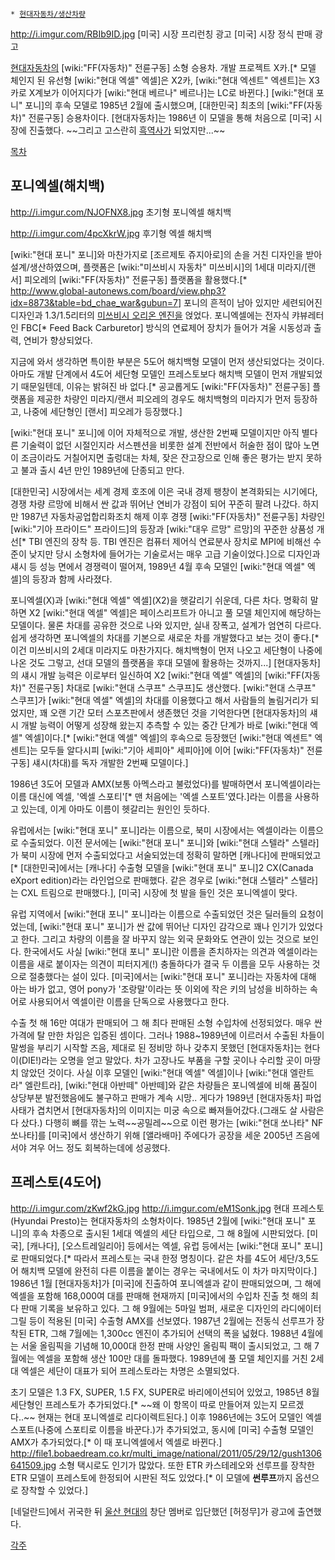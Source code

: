  * [[현대자동차/생산차량]]
http://i.imgur.com/RBIb9ID.jpg
{{{#!html
<iframe width="420" height="315" src="http://www.youtube.com/embed/9mooL4EgKwA" frameborder="0" allowfullscreen></iframe>
}}}
[미국] 시장 프리런칭 광고
{{{#!html
<iframe width="420" height="315" src="//www.youtube.com/embed/JkWs0klk2UU" frameborder="0" allowfullscreen></iframe>
}}}
[미국] 시장 정식 판매 광고

[[현대자동차]]의 [wiki:"FF(자동차)" 전륜구동] 소형 승용차. 개발 프로젝트 X카.[* 모델 체인지 된 유선형 [wiki:"현대 엑셀" 엑셀]은 X2카, [wiki:"현대 엑센트" 엑센트]는 X3카로 X계보가 이어지다가 [wiki:"현대 베르나" 베르나]는 LC로 바뀐다.]
[wiki:"현대 포니" 포니]의 후속 모델로 1985년 2월에 출시했으며, [대한민국] 최초의 [wiki:"FF(자동차)" 전륜구동] 승용차이다.
[현대자동차]는 1986년 이 모델을 통해 처음으로 [미국] 시장에 진출했다. ~~그리고 고스란히 [[흑역사]]가 되었지만...~~

[[목차]]
== 포니엑셀(해치백) ==
http://i.imgur.com/NJOFNX8.jpg
초기형 포니엑셀 해치백

http://i.imgur.com/4pcXkrW.jpg
후기형 엑셀 해치백

[wiki:"현대 포니" 포니]와 마찬가지로 [조르제토 쥬지아로]의 손을 거친 디자인을 받아 설계/생산하였으며, 플랫폼은 [wiki:"미쓰비시 자동차" 미쓰비시]의 1세대 미라지/[랜서] 피오레의 [wiki:"FF(자동차)" 전륜구동] 플랫폼을 활용했다.[* http://www.global-autonews.com/board/view.php3?idx=8873&table=bd_chae_war&gubun=7] 포니의 흔적이 남아 있지만 세련되어진 디자인과 1.3/1.5리터의 [[미쓰비시 오리온 엔진]]을 얹었다. 포니엑셀에는 전자식 캬뷰레터인 FBC[* Feed Back Carburetor] 방식의 연료제어 장치가 들어가 겨울 시동성과 출력, 연비가 향상되었다. 

지금에 와서 생각하면 특이한 부분은 5도어 해치백형 모델이 먼저 생산되었다는 것이다. 아마도 개발 단계에서 4도어 세단형 모델인 프레스토보다 해치백 모델이 먼저 개발되었기 때문일텐데, 이유는 밝혀진 바 없다.[* 공교롭게도 [wiki:"FF(자동차)" 전륜구동] 플랫폼을 제공한 차량인 미라지/랜서 피오레의 경우도 해치백형의 미라지가 먼저 등장하고, 나중에 세단형인 [랜서] 피오레가 등장했다.]

[wiki:"현대 포니" 포니]에 이어 자체적으로 개발, 생산한 2번째 모델이지만 아직 별다른 기술력이 없던 시절인지라 서스펜션을 비롯한 설계 전반에서 허술한 점이 많아 노면이 조금이라도 거칠어지면 출렁대는 차체, 잦은 잔고장으로 인해 좋은 평가는 받지 못하고 불과 출시 4년 만인 1989년에 단종되고 만다.

[대한민국] 시장에서는 세계 경제 호조에 이은 국내 경제 팽창이 본격화되는 시기에다, 경쟁 차량 르망에 비해서 싼 값과 뛰어난 연비가 강점이 되어 꾸준히 팔려 나갔다. 하지만 1987년 자동차공업합리화조치 해제 이후 경쟁 [wiki:"FF(자동차)" 전륜구동] 차량인 [wiki:"기아 프라이드" 프라이드]의 등장과 [wiki:"대우 르망" 르망]의 꾸준한 상품성 개선[* TBI 엔진의 장착 등. TBI 엔진은 컴퓨터 제어식 연료분사 장치로 MPI에 비해선 수준이 낮지만 당시 소형차에 들어가는 기술로서는 매우 고급 기술이었다.]으로 디자인과 섀시 등 성능 면에서 경쟁력이 떨어져, 1989년 4월 후속 모델인 [wiki:"현대 엑셀" 엑셀]의 등장과 함께 사라졌다.

포니엑셀(X)과 [wiki:"현대 엑셀" 엑셀](X2)을 햇갈리기 쉬운데, 다른 차다. 명확히 말하면 X2 [wiki:"현대 엑셀" 엑셀]은 페이스리프트가 아니고 풀 모델 체인지에 해당하는 모델이다. 물론 차대를 공유한 것으로 나와 있지만, 실내 장폭고, 설계가 엄연히 다르다. 쉽게 생각하면 포니엑셀의 차대를 기본으로 새로운 차를 개발했다고 보는 것이 좋다.[* 이건 미쓰비시의 2세대 미라지도 마찬가지다. 해치백형이 먼저 나오고 세단형이 나중에 나온 것도 그렇고, 선대 모델의 플랫폼을 후대 모델에 활용하는 것까지...] [현대자동차]의 섀시 개발 능력은 이로부터 일신하여 X2 [wiki:"현대 엑셀" 엑셀]의 [wiki:"FF(자동차)" 전륜구동] 차대로 [wiki:"현대 스쿠프" 스쿠프]도 생산했다. [wiki:"현대 스쿠프" 스쿠프]가 [wiki:"현대 엑셀" 엑셀]의 차대를 이용했다고 해서 사람들의 놀림거리가 되었지만, 꽤 오랜 기간 모터 스포츠판에서 생존했던 것을 기억한다면 [현대자동차]의 섀시 개발 능력이 어떻게 성장해 왔는지 추측할 수 있는 중간 단계가 바로 [wiki:"현대 엑셀" 엑셀]이다.[* [wiki:"현대 엑셀" 엑셀]의 후속으로 등장했던 [wiki:"현대 엑센트" 엑센트]는 모두들 알다시피 [wiki:"기아 세피아" 세피아]에 이어 [wiki:"FF(자동차)" 전륜구동] 섀시(차대)를 독자 개발한 2번째 모델이다.]

1986년 3도어 모델과 AMX(보통 아멕스라고 불렀었다)를 발매하면서 포니엑셀이라는 이름 대신에 엑셀, '엑셀 스포티'[* 맨 처음에는 '엑셀 스포트'였다.]라는 이름을 사용하고 있는데, 이게 아마도 이름이 헷갈리는 원인인 듯하다.

유럽에서는 [wiki:"현대 포니" 포니]라는 이름으로, 북미 시장에서는 엑셀이라는 이름으로 수출되었다. 이전 문서에는 [wiki:"현대 포니" 포니]와 [wiki:"현대 스텔라" 스텔라]가 북미 시장에 먼저 수출되었다고 서술되었는데 정확히 말하면 [캐나다]에 판매되었고[* [대한민국]에서는 [캐나다] 수출형 모델을 [wiki:"현대 포니" 포니]2 CX(Canada eXport edition)라는 라인업으로 판매했다. 같은 경우로 [wiki:"현대 스텔라" 스텔라]는 CXL 트림으로 판매했다.], [미국] 시장에 첫 발을 들인 것은 포니엑셀이 맞다. 

유럽 지역에서 [wiki:"현대 포니" 포니]라는 이름으로 수출되었던 것은 딜러들의 요청이었는데, [wiki:"현대 포니" 포니]가 싼 값에 뛰어난 디자인 감각으로 꽤나 인기가 있었다고 한다. 그리고 차량의 이름을 잘 바꾸지 않는 외국 문화와도 연관이 있는 것으로 보인다. 한국에서도 사실 [wiki:"현대 포니" 포니]란 이름을 존치하자는 의견과 엑셀이라는 이름을 새로 붙이자는 의견이 피터지게(!) 충돌하다가 결국 두 이름을 모두 사용하는 것으로 절충했다는 설이 있다. [미국]에서는 [wiki:"현대 포니" 포니]라는 자동차에 대해 아는 바가 없고, 영어 pony가 '조랑말'이라는 뜻 이외에 작은 키의 남성을 비하하는 속어로 사용되어서 엑셀이란 이름을 단독으로 사용했다고 한다. 

수출 첫 해 16만 여대가 판매되어 그 해 최다 판매된 소형 수입차에 선정되었다. 매우 싼 가격에 탈 만한 차임은 입증된 셈이다. 그러나 1988~1989년에 이르러서 수출된 차들이 말썽을 부리기 시작할 즈음, 제대로 된 정비망 하나 갖추지 못했던 [현대자동차]는 현다이(DIE!)라는 오명을 얻고 말았다. 차가 고장나도 부품을 구할 곳이나 수리할 곳이 마땅치 않았던 것이다. 사실 이후 모델인 [wiki:"현대 엑셀" 엑셀]이나 [wiki:"현대 엘란트라" 엘란트라], [wiki:"현대 아반떼" 아반떼]와 같은 차량들은 포니엑셀에 비해 품질이 상당부분 발전했음에도 불구하고 판매가 계속 시망.. 게다가 1989년 [현대자동차] 파업사태가 겹치면서 [현대자동차]의 이미지는 미궁 속으로 빠져들어갔다.(그래도 살 사람은 다 샀다.) 다행히 뼈를 깎는 노력~~공밀레~~으로 이런 평가는 [wiki:"현대 쏘나타" NF쏘나타]를 [미국]에서 생산하기 위해 [앨라배마] 주에다가 공장을 세운 2005년 즈음에서야 겨우 어느 정도 회복하는데에 성공했다.

== 프레스토(4도어) ==
http://i.imgur.com/zKwf2kG.jpg
http://i.imgur.com/eM1Sonk.jpg
현대 프레스토(Hyundai Presto)는 현대자동차의 소형차이다. 1985년 2월에 [wiki:"현대 포니" 포니]의 후속 차종으로 출시된 1세대 엑셀의 세단 타입으로, 그 해 8월에 시판되었다. [미국], [캐나다], [오스트레일리아] 등에서는 엑셀, 유럽 등에서는 [wiki:"현대 포니" 포니]로 판매되었다.[* 따라서 프레스토는 국내 한정 명칭이다. 같은 차를 4도어 세단/3,5도어 해치백 모델에 완전히 다른 이름을 붙이는 경우는 국내에서도 이 차가 마지막이다.] 1986년 1월 [현대자동차]가 [미국]에 진출하여 포니엑셀과 같이 판매되었으며, 그 해에 엑셀을 포함해 168,000여 대를 판매해 현재까지 [미국]에서의 수입차 진출 첫 해의 최다 판매 기록을 보유하고 있다. 그 해 9월에는 5마일 범퍼, 새로운 디자인의 라디에이터 그릴 등이 적용된 [미국] 수출형 AMX를 선보였다. 1987년 2월에는 전동식 선루프가 장착된 ETR, 그해 7월에는 1,300cc 엔진이 추가되어 선택의 폭을 넓혔다. 1988년 4월에는 서울 올림픽을 기념해 10,000대 한정 판매 사양인 올림픽 팩이 출시되었고, 그 해 7월에는 엑셀을 포함해 생산 100만 대를 돌파했다. 1989년에 풀 모델 체인지를 거친 2세대 엑셀은 세단이 대표가 되어 프레스토라는 차명은 소멸되었다.

초기 모델은 1.3 FX, SUPER, 1.5 FX, SUPER로 바리에이션되어 있었고, 1985년 8월 세단형인 프레스토가 추가되었다.[* ~~왜 이 항목이 따로 만들어져 있는지 모르겠다..~~ 현재는 현대 포니엑셀로 리다이렉트된다.] 이후 1986년에는 3도어 모델인 엑셀 스포트(나중에 스포티로 이름을 바꾼다.)가 추가되었고, 동시에 [미국] 수출형 모델인 AMX가 추가되었다.[* 이 때 포니엑셀에서 엑셀로 바뀐다.] 
http://file1.bobaedream.co.kr/multi_image/national/2011/05/29/12/gush1306641509.jpg
소형 택시로도 인기가 많았다. 또한 ETR 카스테레오와 선루프를 장착한 ETR 모델이 프레스토에 한정되어 시판된 적도 있었다.[* 이 모델에 '''썬루프'''까지 옵션으로 장착할 수 있었다.]
{{{#!html
<iframe width="420" height="315" src="//www.youtube.com/embed/P2DF5rEgFDE" frameborder="0" allowfullscreen></iframe>
}}}

{{{#!html
<iframe width="420" height="315" src="http://www.youtube.com/embed/96PTWqetTl0" frameborder="0" allowfullscreen></iframe>
}}}
[네덜란드]에서 귀국한 뒤 [[울산 현대]]의 창단 멤버로 입단했던 [허정무]가 광고에 출연했다.

[[각주]]
